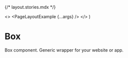 {/* layout.stories.mdx */}


<Meta of={LayoutStories} />

  <>
    <style>
      {`
        #storybook-root {
          width: 100%;
          padding: 0 !important;
        }
      `}
    </style>
    <PageLayoutExample {...args} />
  </>
)

# Box

Box component. Generic wrapper for your website or app.

<Canvas layout="fullscreen">
  <Story of={LayoutStories.Box} />
</Canvas>
